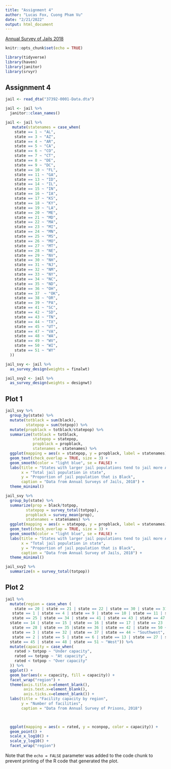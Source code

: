 ```yaml
---
title: "Assignment 4"
author: "Lucas Fox, Cuong Pham Vu"
date: "2/21/2022"
output: html_document
---
```


[Annual Survey of Jails 2018](https://www.icpsr.umich.edu/web/NACJD/series/7/studies)

```r
knitr::opts_chunk$set(echo = TRUE)

library(tidyverse)
library(haven)
library(janitor)
library(srvyr)
```

## Assignment 4


```r
jail <- read_dta("37392-0001-Data.dta")

jail <- jail %>%
  janitor::clean_names()

```

```r

jail <- jail %>%
   mutate(statenames = case_when(
    state == 1 ~ "AL",
    state == 3 ~ "AZ",
    state == 4 ~ "AR",
    state == 5 ~ "CA",
    state == 6 ~ "CO",
    state == 7 ~ "CT",
    state == 8 ~ "DE",
    state == 9 ~ "DC",
    state == 10 ~ "FL",
    state == 11 ~ "GA",
    state == 13 ~ "ID",
    state == 14 ~ "IL",
    state == 15 ~ "IN",
    state == 16 ~ "IA",
    state == 17 ~ "KS",
    state == 18 ~ "KY",
    state == 19 ~ "LA",
    state == 20 ~ "ME",
    state == 21 ~ "MD",
    state == 22 ~ "MA",
    state == 23 ~ "MI",
    state == 24 ~ "MN",
    state == 25 ~ "MS",
    state == 26 ~ "MO",
    state == 27 ~ "MT",
    state == 28 ~ "NE",
    state == 29 ~ "NV",
    state == 30 ~ "NH",
    state == 31 ~ "NJ",
    state == 32 ~ "NM",
    state == 33 ~ "NY",
    state == 34 ~ "NC",
    state == 35 ~ "ND",
    state == 36 ~ "OH",
    state == 37  ~ "OK",
    state == 38 ~ "OR",
    state == 39 ~ "PA",
    state == 41 ~ "SC",
    state == 42 ~ "SD",
    state == 43 ~ "TN",
    state == 44 ~ "TX",
    state == 45 ~ "UT",
    state == 47 ~ "VA",
    state == 48 ~ "WA",
    state == 49 ~ "WV",
    state == 50 ~ "WI",
    state == 51 ~ "WY"
  ))

jail_svy <- jail %>% 
  as_survey_design(weights = finalwt)

jail_svy2 <- jail %>%
  as_survey_design(weights = designwt)
```

## Plot 1

```r
jail_svy %>%
  group_by(state) %>%
  mutate(totblack = sum(black),
         statepop = sum(totpop)) %>%
  mutate(propblack = totblack/statepop) %>%
  summarize(totblack = totblack,
            statepop = statepop,
            propblack = propblack,
            statenames = statenames) %>%
  ggplot(mapping = aes(x = statepop, y = propblack, label = statenames)) +
  geom_text(check_overlap = TRUE, size = 3) +
  geom_smooth(color = "light blue", se = FALSE) +
  labs(title = "States with larger jail populations tend to jail more African Americans relatively",
       x = "Total jail population in state",
       y = "Proportion of jail population that is Black",
       caption = "Data from Annual Surveys of Jails, 2018") +
  theme_minimal()

jail_svy %>%
  group_by(state) %>%
  summarize(prop = black/totpop,
         statepop = survey_total(totpop),
         propblack = survey_mean(prop),
         statenames = statenames) %>%
  ggplot(mapping = aes(x = statepop, y = propblack, label = statenames)) +
  geom_text(check_overlap = TRUE, size = 3) +
  geom_smooth(color = "light blue", se = FALSE) +
  labs(title = "States with larger jail populations tend to jail more African Americans relatively",
       x = "Total jail population in state",
       y = "Proportion of jail population that is Black",
       caption = "Data from Annual Survey of Jails, 2018") +
  theme_minimal()

jail_svy2 %>%
  summarize(n = survey_total(totpop))

```

## Plot 2

```r
jail %>%
  mutate(region = case_when (
    state == 20 | state == 21 | state == 22 | state == 30 | state == 31 | state == 33 | state == 39 ~ "Northeast",
   state == 1 | state == 4 | state == 9 | state == 10 | state == 11 | state == 18 | state == 19 |
   state == 25 | state == 34 | state == 41 | state == 43 | state == 47 | state == 49 ~ "Southeast", 
  state == 14 | state == 15 | state == 16 | state == 17 | state == 23 | state == 24 | state == 26 |
   state == 28 | state == 35 |state == 36 | state == 42 | state == 50 ~ "Midwest", 
   state == 3 | state == 32 | state == 37 | state == 44 ~ "Southwest", 
   state == 2 | state == 5 | state == 6 | state == 13 | state == 27 | state == 29 | state == 38 | 
  state == 45 | state == 48 | state == 51 ~ "West")) %>%
  mutate(capacity = case_when(
    rated > totpop ~ "Under capacity",
    rated == totpop ~ "At capacity",
    rated < totpop ~ "Over capacity"
  )) %>%
  ggplot() +
  geom_bar(aes(x = capacity, fill = capacity)) +
  facet_wrap("region") +
  theme(axis.title.x=element_blank(),
        axis.text.x=element_blank(),
        axis.ticks.x=element_blank()) +
  labs(title = "Facility capacity by region",
       y = "Number of facilities",
       caption = "Data from Annual Survey of Prisons, 2018")

  

  ggplot(mapping = aes(x = rated, y = nconpop, color = capacity)) +
  geom_point() +
  scale_x_log10() +
  scale_y_log10() +
  facet_wrap("region")

```

Note that the `echo = FALSE` parameter was added to the code chunk to prevent printing of the R code that generated the plot.
